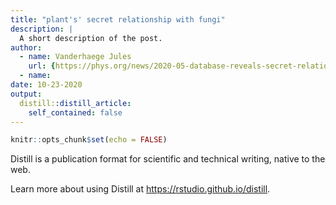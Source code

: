```yaml
---
title: "plant's' secret relationship with fungi"
description: |
  A short description of the post.
author:
  - name: Vanderhaege Jules
    url: {https://phys.org/news/2020-05-database-reveals-secret-relationships-fungi.html}
  - name:
date: 10-23-2020
output:
  distill::distill_article:
    self_contained: false
---
```


```r
knitr::opts_chunk$set(echo = FALSE)
```

Distill is a publication format for scientific and technical writing, native to the web.

Learn more about using Distill at <https://rstudio.github.io/distill>.

